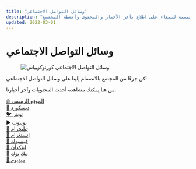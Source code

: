 ```yaml
---
title: "وسائل التواصل الاجتماعي"
description: "انضم إلى كورنوكوبياس عبر جميع منصات التواصل الاجتماعي الرئيسية للبقاء على اطلاع بآخر الأخبار والمحتوى وأنشطة المجتمع."
updated: 2022-03-01
---
```


# وسائل التواصل الاجتماعي  

<figure className="img-center">
  <img src="/images/social-media/social-media-cover.png" alt="وسائل التواصل الاجتماعي كورنوكوبياس" />
</figure>  

كن جزءًا من المجتمع بالانضمام إلينا على وسائل التواصل الاجتماعي!  

من هنا يمكنك مشاهدة أحدث المحتويات وآخر أخبارنا.  

<div className="link-box">
  <a href="https://www.cornucopias.io" target="_blank" rel="noopener noreferrer">🌐 الموقع الرسمي</a>
</div>

<div className="link-box">
  <a href="https://discord.gg/cornucopiasgame" target="_blank" rel="noopener noreferrer">💬 ديسكورد</a>
</div>

<div className="link-box">
  <a href="https://twitter.com/CornucopiasGame" target="_blank" rel="noopener noreferrer">🐦 تويتر</a>
</div>

<div className="link-box">
  <a href="https://www.youtube.com/c/CornucopiasGame" target="_blank" rel="noopener noreferrer">▶️ يوتيوب</a>
</div>

<div className="link-box">
  <a href="https://t.me/cornucopiasgameofficial" target="_blank" rel="noopener noreferrer">📢 تيليجرام</a>
</div>

<div className="link-box">
  <a href="https://www.instagram.com/cornucopiasgame" target="_blank" rel="noopener noreferrer">📸 إنستغرام</a>
</div>

<div className="link-box">
  <a href="https://www.facebook.com/cornucopiasgame" target="_blank" rel="noopener noreferrer">📘 فيسبوك</a>
</div>

<div className="link-box">
  <a href="https://www.linkedin.com/company/cornucopias-game" target="_blank" rel="noopener noreferrer">💼 لينكدإن</a>
</div>

<div className="link-box">
  <a href="https://www.tiktok.com/@cornucopiasgame" target="_blank" rel="noopener noreferrer">🎵 تيك توك</a>
</div>

<div className="link-box">
  <a href="https://medium.com/copiwatch" target="_blank" rel="noopener noreferrer">📰 ميديوم</a>
</div>
